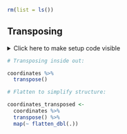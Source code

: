 ```r
rm(list = ls())
```


## Transposing

<details><summary>Click here to make setup code visible</summary>
```r
### Transposing

```
```r
library(tidyverse)
library(here)

komoot <- readRDS(here("data/komoot.rds"))

komoot_content <-
  komoot %>%
  pull(content)

coordinates <-
  komoot_content %>%
  map(list("features", 1, "geometry", "coordinates"))
```
</details>


```r
# Transposing inside out:
```
```r
coordinates %>%
  transpose()
```


```r
# Flatten to simplify structure:
```
```r
coordinates_transposed <-
  coordinates %>%
  transpose() %>%
  map(~ flatten_dbl(.))
```
